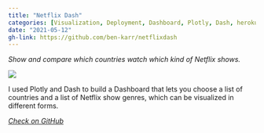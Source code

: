 ```yaml
---
title: "Netflix Dash"
categories: [Visualization, Deployment, Dashboard, Plotly, Dash, heroku, web]
date: "2021-05-12"
gh-link: https://github.com/ben-karr/netflixdash
---
```

::::: {.content-frame}
_Show and compare which countries watch which kind of Netflix shows._

[![](../assets/NetflixDash_example.png)](https://netflix-viz.herokuapp.com/)

I used Plotly and Dash to build a Dashboard that lets you choose a list of countries and a list of Netflix show genres, which can be visualized in different forms.

:::::

<div class="gh-footer">
<i class="bi bi-github">
<a href="{{< meta gh-link >}}" class="gh-link">
Check on GitHub
</a>
</i>
</div>